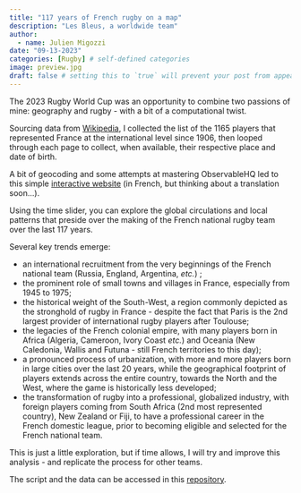 ```yaml
---
title: "117 years of French rugby on a map"
description: "Les Bleus, a worldwide team"
author:
  - name: Julien Migozzi
date: "09-13-2023"
categories: [Rugby] # self-defined categories
image: preview.jpg
draft: false # setting this to `true` will prevent your post from appearing on your listing page until you're ready!
---
```


The 2023 Rugby World Cup was an opportunity to combine two passions of mine: geography and rugby - with a bit of a computational twist.

Sourcing data from [Wikipedia](https://fr.wikipedia.org/wiki/Liste_des_s%C3%A9lectionn%C3%A9s_en_%C3%A9quipe_de_France_de_rugby_%C3%A0_XV), I collected the list of the 1165 players that represented France at the international level since 1906, then looped through each page to collect, when available, their respective place and date of birth.

A bit of geocoding and some attempts at mastering ObservableHQ led to this simple [interactive website](https://jmigozzi.github.io/xvdefrance/) (in French, but thinking about a translation soon...).

Using the time slider, you can explore the global circulations and local patterns that preside over the making of the French national rugby team over the last 117 years. 

Several key trends emerge:

- an international recruitment from the very beginnings of the French national team (Russia, England, Argentina, *etc.*) ;
- the prominent role of small towns and villages in France, especially from 1945 to 1975;
- the historical weight of the South-West, a region commonly depicted as the stronghold of rugby in France - despite the fact that Paris is the 2nd largest provider of international rugby players after Toulouse;
- the legacies of the French colonial empire, with many players born in Africa (Algeria, Cameroon, Ivory Coast *etc.*) and Oceania (New Caledonia, Wallis and Futuna - still French territories to this day);
- a pronounced process of urbanization, with more and more players born in large cities over the last 20 years, while the geographical footprint of players extends across the entire country, towards the North and the West, where the game is historically less developed;
- the transformation of rugby into a professional, globalized industry, with foreign players coming from South Africa (2nd most represented country), New Zealand or Fiji, to have a professional career in the French domestic league, prior to becoming eligible and selected for the French national team. 

This is just a little exploration, but if time allows, I will try and improve this analysis - and replicate the process for other teams.

The script and the data can be accessed in this [repository](https://github.com/jmigozzi/xvdefrance).

